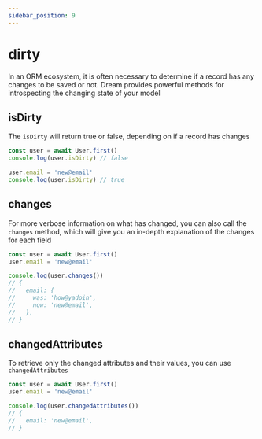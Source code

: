 ```yaml
---
sidebar_position: 9
---
```


# dirty

In an ORM ecosystem, it is often necessary to determine if a record has any changes to be saved or not. Dream provides powerful methods for introspecting the changing state of your model

## isDirty

The `isDirty` will return true or false, depending on if a record has changes

```ts
const user = await User.first()
console.log(user.isDirty) // false

user.email = 'new@email'
console.log(user.isDirty) // true
```

## changes

For more verbose information on what has changed, you can also call the `changes` method, which will give you an in-depth explanation of the changes for each field

```ts
const user = await User.first()
user.email = 'new@email'

console.log(user.changes())
// {
//   email: {
//     was: 'how@yadoin',
//     now: 'new@email',
//   },
// }
```

## changedAttributes

To retrieve only the changed attributes and their values, you can use `changedAttributes`

```ts
const user = await User.first()
user.email = 'new@email'

console.log(user.changedAttributes())
// {
//   email: 'new@email',
// }
```
